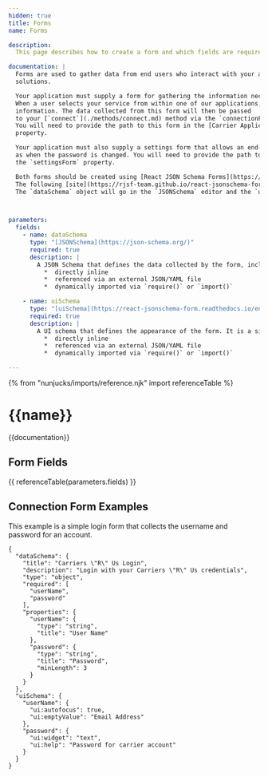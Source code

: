 ```yaml
---
hidden: true
title: Forms
name: Forms

description:
  This page describes how to create a form and which fields are required.

documentation: |
  Forms are used to gather data from end users who interact with your application from within one of our e-commerce
  solutions.

  Your application must supply a form for gathering the information necessary to connect a user to your backend API or service.
  When a user selects your service from within one of our applications, your form will be presented to collect the requested
  information. The data collected from this form will then be passed
  to your [`connect`](./methods/connect.md) method via the `connectionFormData` parameter where you can use it to authenticate the user.
  You will need to provide the path to this form in the [Carrier Application definition](./carrier.md) file in the `connectionForm`
  property.

  Your application must also supply a settings form that allows an end-user to update their connection information, such
  as when the password is changed. You will need to provide the path to this form in the Carrier Application definition file in
  the `settingsForm` property.

  Both forms should be created using [React JSON Schema Forms](https://github.com/rjsf-team/react-jsonschema-form).
  The following [site](https://rjsf-team.github.io/react-jsonschema-form/) can be used to test and create your own forms.
  The `dataSchema` object will go in the `JSONSchema` editor and the `uiSchema` object will go in the `UISchema` editor.



parameters:
  fields:
    - name: dataSchema
      type: "[JSONSchema](https://json-schema.org/)"
      required: true
      description: |
        A JSON Schema that defines the data collected by the form, including its constraints. It is a single value that can be provided in multiple different ways.
          *  directly inline
          *  referenced via an external JSON/YAML file
          *  dynamically imported via `require()` or `import()`

    - name: uiSchema
      type: "[uiSchema](https://react-jsonschema-form.readthedocs.io/en/latest/api-reference/uiSchema/)"
      required: true
      description: |
        A UI schema that defines the appearance of the form. It is a single value that can be provided in multiple different ways.
          *  directly inline
          *  referenced via an external JSON/YAML file
          *  dynamically imported via `require()` or `import()`

---
```

{% from "nunjucks/imports/reference.njk" import referenceTable %}

{{name}}
===============================================
{{documentation}}


Form Fields
-----------------------------------------------
{{ referenceTable(parameters.fields) }}


Connection Form Examples
------------------
This example is a simple login form that collects the username and password for an account.
```json5
{
  "dataSchema": {
    "title": "Carriers \"R\" Us Login",
    "description": "Login with your Carriers \"R\" Us credentials",
    "type": "object",
    "required": [
      "userName",
      "password"
    ],
    "properties": {
      "userName": {
        "type": "string",
        "title": "User Name"
      },
      "password": {
        "type": "string",
        "title": "Password",
        "minLength": 3
      }
    }
  },
  "uiSchema": {
    "userName": {
      "ui:autofocus": true,
      "ui:emptyValue": "Email Address"
    },
    "password": {
      "ui:widget": "text",
      "ui:help": "Password for carrier account"
    }
  }
}
```
